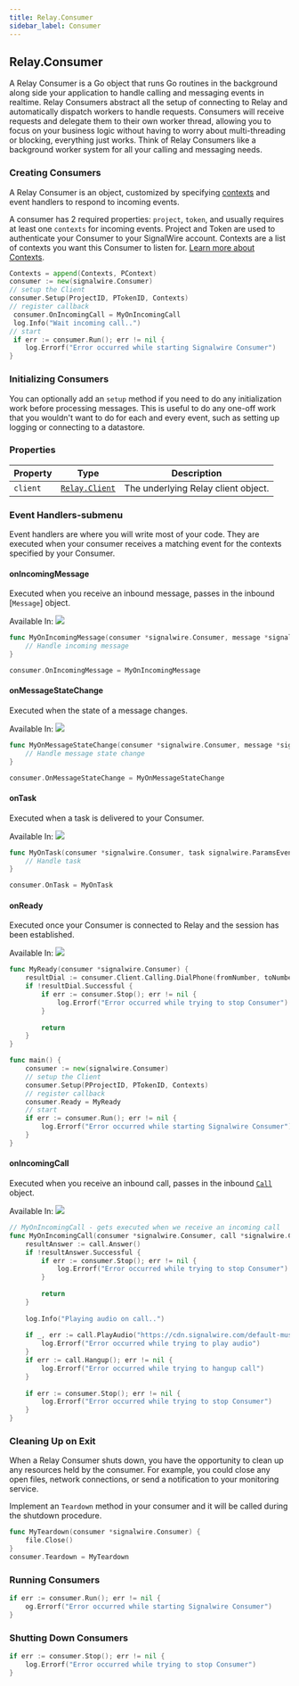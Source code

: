 ```yaml
---
title: Relay.Consumer
sidebar_label: Consumer
---
```


[link]: #creating-consumers

[relay-client]: /sdks/reference/realtime-sdk/v2/sdks/golang/relay-client
[relay-calling-call]: /sdks/reference/realtime-sdk/v2/sdks/golang/calling/call

## Relay.Consumer

A Relay Consumer is a Go object that runs Go routines in the background along side your application to handle calling and messaging events in realtime. Relay Consumers abstract all the setup of connecting to Relay and automatically dispatch workers to handle requests. Consumers will receive requests and delegate them to their own worker thread, allowing you to focus on your business logic without having to worry about multi-threading or blocking, everything just works. Think of Relay Consumers like a background worker system for all your calling and messaging needs.

### Creating Consumers

A Relay Consumer is an object, customized by specifying [contexts][link] and event handlers to respond to incoming events.

A consumer has 2 required properties: `project`, `token`, and usually requires at least one `contexts` for incoming events. Project and Token are used to authenticate your Consumer to your SignalWire account. Contexts are a list of contexts you want this Consumer to listen for. [Learn more about Contexts][link].

```go
Contexts = append(Contexts, PContext)
consumer := new(signalwire.Consumer)
// setup the Client
consumer.Setup(ProjectID, PTokenID, Contexts)
// register callback
 consumer.OnIncomingCall = MyOnIncomingCall
 log.Info("Wait incoming call..")
// start
 if err := consumer.Run(); err != nil {
	log.Errorf("Error occurred while starting Signalwire Consumer")
}
```

### Initializing Consumers

You can optionally add an `setup` method if you need to do any initialization work before processing messages. This is useful to do any one-off work that you wouldn't want to do for each and every event, such as setting up logging or connecting to a datastore.

### Properties

| Property | Type | Description |
| -------- | ---- | ----------- |
| `client` | [`Relay.Client`][relay-client] | The underlying Relay client object. |

### Event Handlers-submenu

Event handlers are where you will write most of your code. They are executed when your consumer receives a matching event for the contexts specified by your Consumer.

<div class="method-definitions"></div>

#### onIncomingMessage

Executed when you receive an inbound message, passes in the inbound [`Message`] object.

Available In: <img class="method-available-tag" src="https://img.shields.io/badge/-v1.0+-brightgreen.svg" />

```go
func MyOnIncomingMessage(consumer *signalwire.Consumer, message *signalwire.MessageObj) {
	// Handle incoming message
}

consumer.OnIncomingMessage = MyOnIncomingMessage
```

#### onMessageStateChange

Executed when the state of a message changes.

Available In: <img class="method-available-tag" src="https://img.shields.io/badge/-v1.0+-brightgreen.svg" />

```go
func MyOnMessageStateChange(consumer *signalwire.Consumer, message *signalwire.MessageObj) {
	// Handle message state change
}

consumer.OnMessageStateChange = MyOnMessageStateChange
```

#### onTask

Executed when a task is delivered to your Consumer.

Available In: <img class="method-available-tag" src="https://img.shields.io/badge/-v1.0+-brightgreen.svg" />

```go
func MyOnTask(consumer *signalwire.Consumer, task signalwire.ParamsEventTaskingTask) {
	// Handle task
}

consumer.OnTask = MyOnTask
```

#### onReady

Executed once your Consumer is connected to Relay and the session has been established.

Available In: <img class="method-available-tag" src="https://img.shields.io/badge/-v1.0+-brightgreen.svg" />

```go
func MyReady(consumer *signalwire.Consumer) {
	resultDial := consumer.Client.Calling.DialPhone(fromNumber, toNumber)
	if !resultDial.Successful {
		if err := consumer.Stop(); err != nil {
			log.Errorf("Error occurred while trying to stop Consumer")
		}
		
		return
	}
}

func main() {
	consumer := new(signalwire.Consumer)
	// setup the Client
	consumer.Setup(PProjectID, PTokenID, Contexts)
	// register callback
	consumer.Ready = MyReady
	// start
	if err := consumer.Run(); err != nil {
		log.Errorf("Error occurred while starting Signalwire Consumer")
	}
}

```

#### onIncomingCall

Executed when you receive an inbound call, passes in the inbound [`Call`][relay-calling-call] object.

Available In: <img class="method-available-tag" src="https://img.shields.io/badge/-v1.0+-brightgreen.svg" />

```go
// MyOnIncomingCall - gets executed when we receive an incoming call
func MyOnIncomingCall(consumer *signalwire.Consumer, call *signalwire.CallObj) {
	resultAnswer := call.Answer()
	if !resultAnswer.Successful {
		if err := consumer.Stop(); err != nil {
			log.Errorf("Error occurred while trying to stop Consumer")
		}
		 
		return
	}
	 
	log.Info("Playing audio on call..")
	 
	if _, err := call.PlayAudio("https://cdn.signalwire.com/default-music/welcome.mp3"); err != nil {
		log.Errorf("Error occurred while trying to play audio")
	}
	if err := call.Hangup(); err != nil {
		log.Errorf("Error occurred while trying to hangup call")
	}
	   
	if err := consumer.Stop(); err != nil {
		log.Errorf("Error occurred while trying to stop Consumer")
	}
}

```

### Cleaning Up on Exit

When a Relay Consumer shuts down, you have the opportunity to clean up any resources held by the consumer. For example, you could close any open files, network connections, or send a notification to your monitoring service.

Implement an `Teardown` method in your consumer and it will be called during the shutdown procedure.

```go
func MyTeardown(consumer *signalwire.Consumer) {
	file.Close()
}
consumer.Teardown = MyTeardown
```

### Running Consumers

```go
if err := consumer.Run(); err != nil {
	og.Errorf("Error occurred while starting Signalwire Consumer")
}
```

### Shutting Down Consumers

```go
if err := consumer.Stop(); err != nil {
	log.Errorf("Error occurred while trying to stop Consumer")
}
```